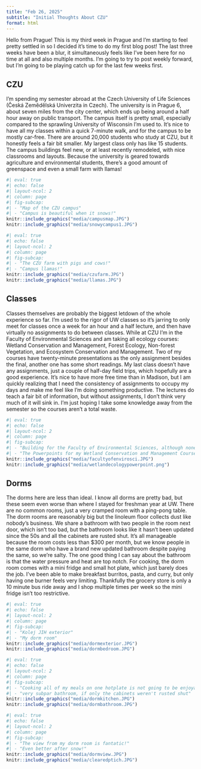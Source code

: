 ```yaml
---
title: "Feb 26, 2025"
subtitle: "Initial Thoughts About CZU"
format: html
---
```


Hello from Prague\! This is my third week in Prague and I’m starting to feel pretty settled in so I decided it's time to do my first blog post\! The last three weeks have been a blur, it simultaneously feels like I’ve been here for no time at all and also multiple months. I’m going to try to post weekly forward, but I’m going to be playing catch up for the last few weeks first. 


## CZU

I’m spending my semester abroad at the Czech University of Life Sciences (Česká Zemědělská Univerzita in Czech). The university is in Prague 6, about seven miles from the city center, which ends up being around a half hour away on public transport. The campus itself is pretty small, especially compared to the sprawling University of Wisconsin I’m used to. It’s nice to have all my classes within a quick 7-minute walk, and for the campus to be mostly car-free. There are around 20,000 students who study at CZU, but it honestly feels a fair bit smaller. My largest class only has like 15 students. The campus buildings feel new, or at least recently remodeled, with nice classrooms and layouts. Because the university is geared towards agriculture and environmental students, there’s a good amount of greenspace and even a small farm with llamas!

```r
#| eval: true
#| echo: false
#| layout-ncol: 2
#| column: page
#| fig-subcap: 
#| - "Map of the CZU campus"
#| - "Campus is beautiful when it snows!"
knitr::include_graphics("media/campusmap.JPG")
knitr::include_graphics("media/snowycampus1.JPG")
```

```r
#| eval: true
#| echo: false
#| layout-ncol: 2
#| column: page
#| fig-subcap: 
#| - "The CZU farm with pigs and cows!"
#| - "Campus llamas!"
knitr::include_graphics("media/czufarm.JPG")
knitr::include_graphics("media/llamas.JPG")
```

## Classes

Classes themselves are probably the biggest letdown of the whole experience so far. I’m used to the rigor of UW classes so it’s jarring to only meet for classes once a week for an hour and a half lecture, and then have virtually no assignments to do between classes. While at CZU I’m in the Faculty of Environmental Sciences and am taking all ecology courses: Wetland Conservation and Management, Forest Ecology, Non-forest Vegetation, and Ecosystem Conservation and Management. Two of my courses have twenty-minute presentations as the only assignment besides the final, another one has some short readings. My last class doesn’t have any assignments, just a couple of half-day field trips, which hopefully are a good experience. It’s nice to have more free time than in Madison, but I am quickly realizing that I need the consistency of assignments to occupy my days and make me feel like I’m doing something productive. The lectures do teach a fair bit of information, but without assignments, I don’t think very much of it will sink in. I’m just hoping I take some knowledge away from the semester so the courses aren’t a total waste. 

```r
#| eval: true
#| echo: false
#| layout-ncol: 2
#| column: page
#| fig-subcap: 
#| - "Building for the Faculty of Environmental Sciences, although none of my courses are here"
#| - "The Powerpoints for my Wetland Conservation and Management Course leave a lot to be desired"
knitr::include_graphics("media/facultyofenvirosci.JPG")
knitr::include_graphics("media/wetlandecologypowerpoint.png")
```

## Dorms

The dorms here are less than ideal. I know all dorms are pretty bad, but these seem even worse than where I stayed for freshman year at UW. There are no common rooms, just a very cramped room with a ping-pong table. The dorm rooms are reasonably big but the linoleum floor collects dust like nobody's business. We share a bathroom with two people in the room next door, which isn't too bad, but the bathroom looks like it hasn’t been updated since the 50s and all the cabinets are rusted shut. It's all manageable because the room costs less than $300 per month, but we know people in the same dorm who have a brand new updated bathroom despite paying the same, so we’re salty. The one good thing I can say about the bathroom is that the water pressure and heat are top notch. For cooking, the dorm room comes with a mini fridge and small hot plate, which just barely does the job. I’ve been able to make breakfast burritos, pasta, and curry, but only having one burner feels very limiting. Thankfully the grocery store is only a 10 minute bus ride away and I shop multiple times per week so the mini fridge isn’t too restrictive.

```r
#| eval: true
#| echo: false
#| layout-ncol: 2
#| column: page
#| fig-subcap: 
#| - "Kolej JIH exterior"
#| - "My dorm room"
knitr::include_graphics("media/dormexterior.JPG")
knitr::include_graphics("media/dormbedroom.JPG")
```

```r
#| eval: true
#| echo: false
#| layout-ncol: 2
#| column: page
#| fig-subcap: 
#| - "Cooking all of my meals on one hotplate is not going to be enjoyable"
#| - "very subpar bathroom, if only the cabinets weren't rusted shut"
knitr::include_graphics("media/dormkitchen.JPG")
knitr::include_graphics("media/dormbathroom.JPG")
```

```r
#| eval: true
#| echo: false
#| layout-ncol: 2
#| column: page
#| fig-subcap: 
#| - "The view from my dorm room is fantatic!"
#| - "Even better after snow!"
knitr::include_graphics("media/dormview.JPG")
knitr::include_graphics("media/clearedptich.JPG")
```